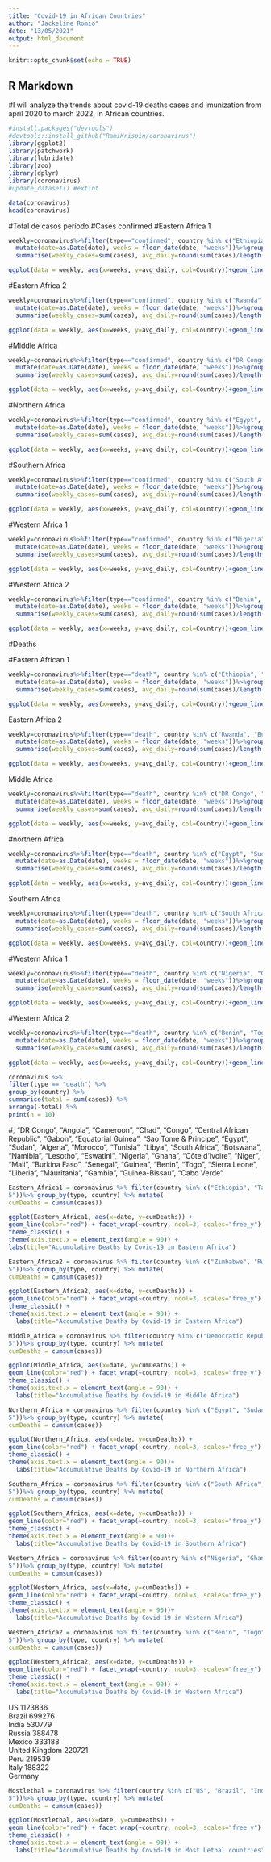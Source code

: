 ---
title: "Covid-19 in African Countries"
author: "Jackeline Romio"
date: "13/05/2021"
output: html_document
---

```{r setup, include=FALSE}
knitr::opts_chunk$set(echo = TRUE)
```

## R Markdown

#I will analyze the trends about covid-19 deaths cases and imunization from april 2020 to march 2022, in African countries.
```{r, echo=FALSE}
#install.packages("devtools")
#devtools::install_github("RamiKrispin/coronavirus")
library(ggplot2)
library(patchwork)
library(lubridate)
library(zoo)
library(dplyr)
library(coronavirus)
#update_dataset() #extint
```

```{r}
data(coronavirus)
head(coronavirus)
```
#Total de casos período 
#Cases confirmed
#Eastern Africa 1 

```{r}
weekly=coronavirus%>%filter(type=="confirmed", country %in% c("Ethiopia", "Tanzania", "Kenya", "Uganda", "Mozambique", "Madagascar", "Malawi", "Zambia", "Somalia", "Zimbabwe"))%>%
  mutate(date=as.Date(date), weeks = floor_date(date, "weeks"))%>%group_by(country,weeks)%>%
  summarise(weekly_cases=sum(cases), avg_daily=round(sum(cases)/length(unique(date))))%>%rename(Country=country)

ggplot(data = weekly, aes(x=weeks, y=avg_daily, col=Country))+geom_line()+geom_point()+ylab("Casos semanales confirmados")+theme_minimal()
```

#Eastern Africa 2

```{r}
weekly=coronavirus%>%filter(type=="confirmed", country %in% c("Rwanda", "Burundi", "South Sudan", "Eritrea", "Mauritius", "Djibouti", "Comoros", "Seychelles"))%>%
  mutate(date=as.Date(date), weeks = floor_date(date, "weeks"))%>%group_by(country,weeks)%>%
  summarise(weekly_cases=sum(cases), avg_daily=round(sum(cases)/length(unique(date))))%>%rename(Country=country)

ggplot(data = weekly, aes(x=weeks, y=avg_daily, col=Country))+geom_line()+geom_point()+ylab("Casos semanales confirmados")+theme_minimal()
```


#Middle Africa

```{r}
weekly=coronavirus%>%filter(type=="confirmed", country %in% c("DR Congo", "Angola", "Cameroon", "Chad", "Congo", "Central African Republic", "Gabon", "Equatorial Guinea", "Sao Tome and Principe"))%>%
  mutate(date=as.Date(date), weeks = floor_date(date, "weeks"))%>%group_by(country,weeks)%>%
  summarise(weekly_cases=sum(cases), avg_daily=round(sum(cases)/length(unique(date))))%>%rename(Country=country)

ggplot(data = weekly, aes(x=weeks, y=avg_daily, col=Country))+geom_line()+geom_point()+ylab("Casos semanales confirmados")+theme_minimal()
```


#Northern Africa

```{r}
weekly=coronavirus%>%filter(type=="confirmed", country %in% c("Egypt", "Sudan", "Algeria", "Morocco", "Tunisia", "Libya"))%>%
  mutate(date=as.Date(date), weeks = floor_date(date, "weeks"))%>%group_by(country,weeks)%>%
  summarise(weekly_cases=sum(cases), avg_daily=round(sum(cases)/length(unique(date))))%>%rename(Country=country)

ggplot(data = weekly, aes(x=weeks, y=avg_daily, col=Country))+geom_line()+geom_point()+ylab("Casos semanales confirmados")+theme_minimal()
```

#Southern Africa

```{r}
weekly=coronavirus%>%filter(type=="confirmed", country %in% c("South Africa", "Botswana", "Namibia", "Lesotho", "Eswatini"))%>%
  mutate(date=as.Date(date), weeks = floor_date(date, "weeks"))%>%group_by(country,weeks)%>%
  summarise(weekly_cases=sum(cases), avg_daily=round(sum(cases)/length(unique(date))))%>%rename(Country=country)

ggplot(data = weekly, aes(x=weeks, y=avg_daily, col=Country))+geom_line()+geom_point()+ylab("Casos semanales confirmados")+theme_minimal()
```


#Western Africa 1

```{r}
weekly=coronavirus%>%filter(type=="confirmed", country %in% c("Nigeria", "Ghana", "Côte d'Ivoire", "Niger", "Mali", "Burkina Faso", "Senegal", "Guinea"))%>%
  mutate(date=as.Date(date), weeks = floor_date(date, "weeks"))%>%group_by(country,weeks)%>%
  summarise(weekly_cases=sum(cases), avg_daily=round(sum(cases)/length(unique(date))))%>%rename(Country=country)

ggplot(data = weekly, aes(x=weeks, y=avg_daily, col=Country))+geom_line()+geom_point()+ylab("Casos semanales confirmados")+theme_minimal()
```

#Western Africa 2

```{r}
weekly=coronavirus%>%filter(type=="confirmed", country %in% c("Benin", "Togo", "Sierra Leone", "Liberia", "Mauritania", "Gambia", "Guinea-Bissau", "Cabo Verde"))%>%
  mutate(date=as.Date(date), weeks = floor_date(date, "weeks"))%>%group_by(country,weeks)%>%
  summarise(weekly_cases=sum(cases), avg_daily=round(sum(cases)/length(unique(date))))%>%rename(Country=country)

ggplot(data = weekly, aes(x=weeks, y=avg_daily, col=Country))+geom_line()+geom_point()+ylab("Casos semanales confirmados")+theme_minimal()
```







#Deaths


#Eastern African 1


```{r}
weekly=coronavirus%>%filter(type=="death", country %in% c("Ethiopia", "Tanzania", "Kenya", "Uganda", "Mozambique", "Madagascar", "Zambia", "Somalia", "Zimbabwe"))%>%
  mutate(date=as.Date(date), weeks = floor_date(date, "weeks"))%>%group_by(country,weeks)%>%
  summarise(weekly_cases=sum(cases), avg_daily=round(sum(cases)/length(unique(date))))%>%rename(Country=country)

ggplot(data = weekly, aes(x=weeks, y=avg_daily, col=Country))+geom_line()+geom_point()+ylab("Muertes semanales")+theme_minimal()
```



Eastern Africa 2

```{r}
weekly=coronavirus%>%filter(type=="death", country %in% c("Rwanda", "Burundi", "South Sudan", "Eritrea", "Mauritius", "Djibouti", "Comoros", "Seychelles"))%>%
  mutate(date=as.Date(date), weeks = floor_date(date, "weeks"))%>%group_by(country,weeks)%>%
  summarise(weekly_cases=sum(cases), avg_daily=round(sum(cases)/length(unique(date))))%>%rename(Country=country)

ggplot(data = weekly, aes(x=weeks, y=avg_daily, col=Country))+geom_line()+geom_point()+ylab("Muertes semanales")+theme_minimal()
```


Middle Africa

```{r}
weekly=coronavirus%>%filter(type=="death", country %in% c("DR Congo", "Angola", "Cameroon", "Chad", "Congo", "Central African Republic", "Gabon", "Equatorial Guinea", "Sao Tome and Principe"))%>%
  mutate(date=as.Date(date), weeks = floor_date(date, "weeks"))%>%group_by(country,weeks)%>%
  summarise(weekly_cases=sum(cases), avg_daily=round(sum(cases)/length(unique(date))))%>%rename(Country=country)

ggplot(data = weekly, aes(x=weeks, y=avg_daily, col=Country))+geom_line()+geom_point()+ylab("Muertes semanales")+theme_minimal()
```


#northern Africa

```{r}
weekly=coronavirus%>%filter(type=="death", country %in% c("Egypt", "Sudan", "Algeria", "Morocco", "Tunisia", "Libya"))%>%
  mutate(date=as.Date(date), weeks = floor_date(date, "weeks"))%>%group_by(country,weeks)%>%
  summarise(weekly_cases=sum(cases), avg_daily=round(sum(cases)/length(unique(date))))%>%rename(Country=country)

ggplot(data = weekly, aes(x=weeks, y=avg_daily, col=Country))+geom_line()+geom_point()+ylab("Muertes semanales")+theme_minimal()
```

Southern Africa

```{r}
weekly=coronavirus%>%filter(type=="death", country %in% c("South Africa", "Botswana", "Namibia", "Lesotho", "Eswatini"))%>%
  mutate(date=as.Date(date), weeks = floor_date(date, "weeks"))%>%group_by(country,weeks)%>%
  summarise(weekly_cases=sum(cases), avg_daily=round(sum(cases)/length(unique(date))))%>%rename(Country=country)

ggplot(data = weekly, aes(x=weeks, y=avg_daily, col=Country))+geom_line()+geom_point()+ylab("Muertes semanales")+theme_minimal()
```

#Western Africa 1

```{r}
weekly=coronavirus%>%filter(type=="death", country %in% c("Nigeria", "Ghana", "Côte d'Ivoire", "Niger", "Mali", "Burkina Faso", "Senegal", "Guinea"))%>%
  mutate(date=as.Date(date), weeks = floor_date(date, "weeks"))%>%group_by(country,weeks)%>%
  summarise(weekly_cases=sum(cases), avg_daily=round(sum(cases)/length(unique(date))))%>%rename(Country=country)

ggplot(data = weekly, aes(x=weeks, y=avg_daily, col=Country))+geom_line()+geom_point()+ylab("Muertes semanales")+theme_minimal()
```
#Western Africa 2

```{r}
weekly=coronavirus%>%filter(type=="death", country %in% c("Benin", "Togo", "Sierra Leone", "Liberia", "Mauritania", "Gambia", "Guinea-Bissau", "Cabo Verde"))%>%
  mutate(date=as.Date(date), weeks = floor_date(date, "weeks"))%>%group_by(country,weeks)%>%
  summarise(weekly_cases=sum(cases), avg_daily=round(sum(cases)/length(unique(date))))%>%rename(Country=country)

ggplot(data = weekly, aes(x=weeks, y=avg_daily, col=Country))+geom_line()+geom_point()+ylab("Muertes semanales")+theme_minimal()
```




```{r}
coronavirus %>%
filter(type == "death") %>%
group_by(country) %>%
summarise(total = sum(cases)) %>%
arrange(-total) %>%
print(n = 10)
```

#, "DR Congo", "Angola", "Cameroon", "Chad", "Congo", "Central African Republic", "Gabon", "Equatorial Guinea", "Sao Tome & Principe", "Egypt", "Sudan", "Algeria", "Morocco", "Tunisia", "Libya", "South Africa", "Botswana", "Namibia", "Lesotho", "Eswatini", "Nigeria", "Ghana", "Côte d'Ivoire", "Niger", "Mali", "Burkina Faso", "Senegal", "Guinea", "Benin", "Togo", "Sierra Leone", "Liberia", "Mauritania", "Gambia", "Guinea-Bissau", "Cabo Verde"

```{r}
Eastern_Africa1 = coronavirus %>% filter(country %in% c("Ethiopia", "Tanzania", "Kenya", "Uganda", "Mozambique", "Madagascar", "Malawi", "Zambia", "Somalia"), type=="death", date>as.Date("2020-02-1
5"))%>% group_by(type, country) %>% mutate(
cumDeaths = cumsum(cases))

ggplot(Eastern_Africa1, aes(x=date, y=cumDeaths)) +
geom_line(color="red") + facet_wrap(~country, ncol=3, scales="free_y") +
theme_classic() +
theme(axis.text.x = element_text(angle = 90)) +
labs(title="Accumulative Deaths by Covid-19 in Eastern Africa")
```



```{r}
Eastern_Africa2 = coronavirus %>% filter(country %in% c("Zimbabwe", "Rwanda", "Burundi", "South Sudan", "Eritrea", "Mauritius", "Djibouti", "Comoros", "Seychelles"), type=="death", date>as.Date("2020-02-1
5"))%>% group_by(type, country) %>% mutate(
cumDeaths = cumsum(cases))

ggplot(Eastern_Africa2, aes(x=date, y=cumDeaths)) +
geom_line(color="red") + facet_wrap(~country, ncol=3, scales="free_y") +
theme_classic() +
theme(axis.text.x = element_text(angle = 90)) + 
  labs(title="Accumulative Deaths by Covid-19 in Eastern Africa")
```









```{r}
Middle_Africa = coronavirus %>% filter(country %in% c("Democratic Republic of Congo", "Angola", "Cameroon", "Chad", "Congo", "Central African Republic", "Gabon", "Equatorial Guinea", "Sao Tome and Principe"), type=="death", date>as.Date("2020-02-1
5"))%>% group_by(type, country) %>% mutate(
cumDeaths = cumsum(cases))

ggplot(Middle_Africa, aes(x=date, y=cumDeaths)) +
geom_line(color="red") + facet_wrap(~country, ncol=3, scales="free_y") +
theme_classic() +
theme(axis.text.x = element_text(angle = 90)) + 
  labs(title="Accumulative Deaths by Covid-19 in Middle Africa")
```




```{r}
Northern_Africa = coronavirus %>% filter(country %in% c("Egypt", "Sudan", "Algeria", "Morocco", "Tunisia", "Libya"), type=="death", date>as.Date("2020-02-1
5"))%>% group_by(type, country) %>% mutate(
cumDeaths = cumsum(cases))

ggplot(Northern_Africa, aes(x=date, y=cumDeaths)) +
geom_line(color="red") + facet_wrap(~country, ncol=3, scales="free_y") +
theme_classic() +
theme(axis.text.x = element_text(angle = 90))+ 
  labs(title="Accumulative Deaths by Covid-19 in Northern Africa")
```



```{r}
Southern_Africa = coronavirus %>% filter(country %in% c("South Africa", "Botswana", "Namibia", "Lesotho", "Eswatini"), type=="death", date>as.Date("2020-02-1
5"))%>% group_by(type, country) %>% mutate(
cumDeaths = cumsum(cases))

ggplot(Southern_Africa, aes(x=date, y=cumDeaths)) +
geom_line(color="red") + facet_wrap(~country, ncol=3, scales="free_y") +
theme_classic() +
theme(axis.text.x = element_text(angle = 90))+ 
  labs(title="Accumulative Deaths by Covid-19 in Southern Africa")
```


```{r}
Western_Africa = coronavirus %>% filter(country %in% c("Nigeria", "Ghana", "Côte d'Ivoire", "Niger", "Mali", "Burkina Faso", "Senegal", "Guinea"), type=="death", date>as.Date("2020-02-1
5"))%>% group_by(type, country) %>% mutate(
cumDeaths = cumsum(cases))

ggplot(Western_Africa, aes(x=date, y=cumDeaths)) +
geom_line(color="red") + facet_wrap(~country, ncol=3, scales="free_y") +
theme_classic() +
theme(axis.text.x = element_text(angle = 90))+ 
  labs(title="Accumulative Deaths by Covid-19 in Western Africa")
```


```{r}
Western_Africa2 = coronavirus %>% filter(country %in% c("Benin", "Togo", "Sierra Leone", "Liberia", "Mauritania", "Gambia", "Guinea-Bissau", "Cabo Verde"), type=="death", date>as.Date("2020-02-1
5"))%>% group_by(type, country) %>% mutate(
cumDeaths = cumsum(cases))

ggplot(Western_Africa2, aes(x=date, y=cumDeaths)) +
geom_line(color="red") + facet_wrap(~country, ncol=3, scales="free_y") +
theme_classic() +
theme(axis.text.x = element_text(angle = 90)) + 
  labs(title="Accumulative Deaths by Covid-19 in Western Africa")
```




US	1123836			
Brazil	699276			
India	530779			
Russia	388478			
Mexico	333188			
United Kingdom	220721			
Peru	219539			
Italy	188322			
Germany

```{r}
Mostlethal = coronavirus %>% filter(country %in% c("US", "Brazil", "India", "Russia", "Mexico", "Peru"), type=="death", date>as.Date("2020-02-1
5"))%>% group_by(type, country) %>% mutate(
cumDeaths = cumsum(cases))

ggplot(Mostlethal, aes(x=date, y=cumDeaths)) +
geom_line(color="red") + facet_wrap(~country, ncol=3, scales="free_y") +
theme_classic() +
theme(axis.text.x = element_text(angle = 90)) + 
  labs(title="Accumulative Deaths by Covid-19 in Most Lethal countries")
```